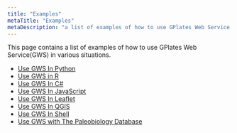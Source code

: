```yaml
---
title: "Examples"
metaTitle: "Examples"
metaDescription: "a list of examples of how to use GPlates Web Service in various situations."
---
```


This page contains a list of examples of how to use GPlates Web Service(GWS) in various situations.

- [Use GWS In Python](/examples/use-in-python)
- [Use GWS in R](https://gplates.github.io/rgplates/)
- [Use GWS In C#](/examples/use-in-c-sharp)
- [Use GWS In JavaScript](/examples/use-in-javascript)
- [Use GWS In Leaflet](/examples/use-in-leaflet)
- [Use GWS In QGIS](/examples/use-in-qgis)
- [Use GWS In Shell](/examples/use-in-shell)
- [Use GWS with The Paleobiology Database](/examples/use-with-paleobiodb)